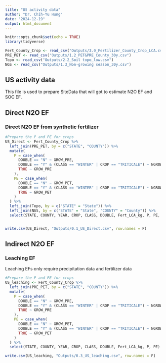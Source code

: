 ```yaml
---
title: "US activity data"
author: "Dr. Chih-Yu Hung"
date: "2024-12-19"
output: html_document
---
```

```r
knitr::opts_chunk$set(echo = TRUE)
library(tidyverse)

Fert_County_Crop <- read_csv("Outputs/3.0_Fertilizer_County_Crop_LCA.csv")
PRE_PET <- read_csv("Outputs/1.2_PET&PRE_County_30y.csv")
Topo <- read_csv("Outputs/2.2_Soil topo_low.csv")
NGS <- read_csv("Outputs/1.3_Non-growing season_30y.csv")
```

## US activity data 

This file is used to prepare SiteData that will got to estimate N2O EF and SOC EF. 

## Direct N2O EF
### Direct N2O EF from synthetic fertilizer
```r
#Prepare the P and PE for crops 
US_Direct <- Fert_County_Crop %>%
  left_join(PRE_PET, by = c("STATE", "COUNTY")) %>%
  mutate(
    P = case_when(
      DOUBLE == "N" ~ GROW_PRE,
      DOUBLE == "Y" & (CLASS == "WINTER" | CROP == "TRITICALE") ~ NGROW_PRE,
      TRUE ~ GROW_PRE
    ),
    PE = case_when(
      DOUBLE == "N" ~ GROW_PET,
      DOUBLE == "Y" & (CLASS == "WINTER" | CROP == "TRITICALE") ~ NGROW_PET,
      TRUE ~ GROW_PET
    )
  ) %>%
  left_join(Topo, by = c("STATE" = "State")) %>%
  left_join(NGS, by = c("STATE" = "State", "COUNTY" = "County")) %>%
  select(STATE, COUNTY, YEAR, CROP, CLASS, DOUBLE, Fert_LCA_kg, P, PE, Topo, NGS)


write.csv(US_Direct, "Outputs/0.1_US_Direct.csv", row.names = F) 
```



## Indirect N2O EF
### Leaching EF
 Leaching EFs only require precipitation data and fertilizer data 
 
```r

#Prepare the P and PE for crops 
US_leaching <- Fert_County_Crop %>%
  left_join(PRE_PET, by = c("STATE", "COUNTY")) %>%
  mutate(
    P = case_when(
      DOUBLE == "N" ~ GROW_PRE,
      DOUBLE == "Y" & (CLASS == "WINTER" | CROP == "TRITICALE") ~ NGROW_PRE,
      TRUE ~ GROW_PRE
    ),
    PE = case_when(
      DOUBLE == "N" ~ GROW_PET,
      DOUBLE == "Y" & (CLASS == "WINTER" | CROP == "TRITICALE") ~ NGROW_PET,
      TRUE ~ GROW_PET
    )
  ) %>%
  select(STATE, COUNTY, YEAR, CROP, CLASS, DOUBLE, Fert_LCA_kg, P, PE)

write.csv(US_leaching, "Outputs/0.3_US_leaching.csv", row.names = F) 
```
 
